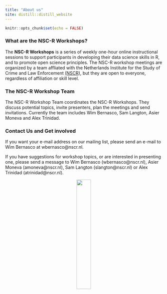 ```yaml
---
title: "About us"
site: distill::distill_website
---
```



```r
knitr::opts_chunk$set(echo = FALSE)

```

### What are the NSC-R Workshops?

The **NSC-R Workshops** is a series of weekly one-hour online instructional sessions to support participants in developing their data science skills in R, and to promote open science principles. The NSC-R workshop meetings are organized by a team affliated with the Netherlands Institute for the Study of Crime and Law Enforcement [(NSCR)](https://www.nscr.nl/en/), but they are open to everyone, regardless of affiliation or skill level. 

### The NSC-R Workshop Team

The NSC-R Workshop Team coordinates the NSC-R Workshops. They discuss potential topics, invite presenters, plan the meetings and send invitations. Currently the team includes Wim Bernasco, Sam Langton, Asier Moneva and Alex Trinidad.

### Contact Us and Get involved

If you want your e-mail address on our mailing list, please send an e-mail to Wim Bernasco at wbernasco@nscr.nl.

If you have suggestions for workshop topics, or are interested in presenting one, please send a message to Wim Bernasco  (wbernasco@nscr.nl), Asier Moneva (amoneva@nscr.nl), Sam Langton (slangton@nscr.nl) or Alex Trinidad (atrinidad@nscr.nl).



<center>

![](images/workshop_2.png){width=30%}

</centre> 


